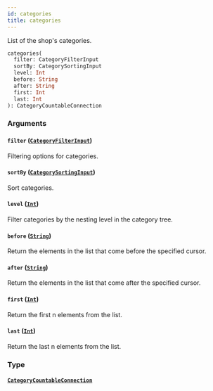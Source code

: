 ```yaml
---
id: categories
title: categories
---
```



List of the shop's categories.

```graphql
categories(
  filter: CategoryFilterInput
  sortBy: CategorySortingInput
  level: Int
  before: String
  after: String
  first: Int
  last: Int
): CategoryCountableConnection
```


### Arguments

#### `filter` ([`CategoryFilterInput`](../../../developer/api-reference/inputs/category-filter-input))

Filtering options for categories.


#### `sortBy` ([`CategorySortingInput`](../../../developer/api-reference/inputs/category-sorting-input))

Sort categories.


#### `level` ([`Int`](../../../developer/api-reference/scalars/int))

Filter categories by the nesting level in the category tree.


#### `before` ([`String`](../../../developer/api-reference/scalars/string))

Return the elements in the list that come before the specified cursor.


#### `after` ([`String`](../../../developer/api-reference/scalars/string))

Return the elements in the list that come after the specified cursor.


#### `first` ([`Int`](../../../developer/api-reference/scalars/int))

Return the first n elements from the list.


#### `last` ([`Int`](../../../developer/api-reference/scalars/int))

Return the last n elements from the list.


### Type

#### [`CategoryCountableConnection`](../../../developer/api-reference/objects/category-countable-connection) 






